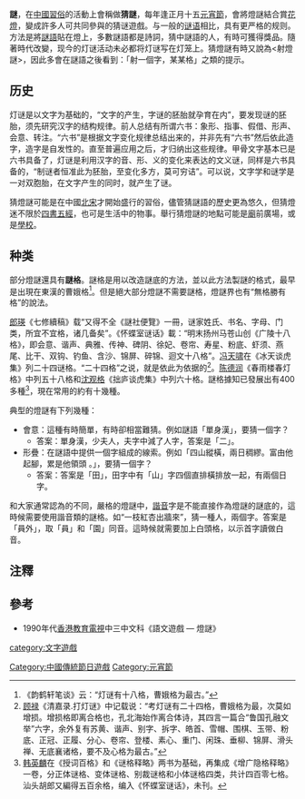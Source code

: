 '''謎'''，在[[中國|中國]][[習俗|習俗]]的活動上會稱做'''猜謎'''，每年逢正月十五[[元宵節_(華人)|元宵節]]，會將燈謎結合賞[[花燈|花燈]]，變成許多人可共同參與的猜谜遊戲。与一般的[[谜语|谜语]]相比，具有更严格的规则。方法是將[[謎語|謎語]]貼在燈上，多數謎語都是詩詞，猜中謎語的人，有時可獲得獎品。隨著時代改變，现今的灯谜活动未必都将灯谜写在灯笼上。猜燈謎有時又說為<射燈謎>，因此多會在謎語之後看到：「射一個字，某某格」之類的提示。

== 历史 ==
灯谜是以文字为基础的，“文字的产生，字谜的胚胎就孕育在内”，要发现谜的胚胎，须先研究汉字的结构规律。前人总结有所谓六书：象形、指事、假借、形声、会意、转注。“六书”是根据文字变化规律总结出来的，并非先有“六书”然后依此造字，造字是自发性的。直至普遍应用之后，才归纳出这些规律。甲骨文字基本已是六书具备了，灯谜是利用汉字的音、形、义的变化来表达的文义谜，同样是六书具备的，“制谜者恒准此为胚胎，至变化多方，莫可穷诘”。可以说，文字学和谜学是一对双胞胎，在文字产生的同时，就产生了谜。

猜燈謎可能是在中國[[北宋|北宋]]才開始盛行的習俗，儘管猜謎語的歷史更為悠久，但猜燈迷不限於[[四書五經|四書五經]]，也可是生活中的物事。舉行猜燈謎的地點可能是[[廟|廟]]前廣場，或是[[學校|學校]]。

== 种类 ==
部分燈謎還具有'''謎格'''。謎格是用以改造謎底的方法，並以此方法製謎的格式，最早是出現在東漢的曹娥格<ref>《韵鹤轩笔谈》云：“灯谜有十八格，曹娥格为最古。”</ref>。但是絕大部分燈謎不需要謎格，燈謎界也有“無格勝有格”的說法。

[[郎瑛|郎瑛]]《七修續稿》载“又得不全《謎社便覽》一冊，谜家姓氏、书名、字母、门类，所宜不宜格，诸几备矣”。《怀蝶室谜话》載：“明末扬州马苍山创《广陵十八格》，即会意、谐声、典雅、传神、碑阴、徐妃、卷帘、寿星、粉底、虾须、燕尾、比干、双钩、钓鱼、含沙、锦屏、碎锦、迴文十八格”。[[冯天啸|冯天啸]]在《冰天谈虎集》列二十四谜格。“二十四格”之说，就是依此为依据的<ref>[[顾禄|顾禄]]《清嘉录.打灯谜》中记载说：“考灯谜有二十四格，曹娥格为最，次莫如增损。增损格即离合格也，孔北海始作离合体诗，其四言一篇合“鲁国孔融文举”六字，余外复有苏黄、谐声、别字、拆字、皓首、雪帽、围棋、玉带、粉底、正冠、正履、分心、卷帘、登楼、素心、重门、闲珠、垂柳、锦屏、滑头禅、无底襄诸格，要不及心格为最古。”</ref>。[[陈德润|陈德润]]《春雨楼春灯格》中列五十八格和[[沈观格|沈观格]]《拙庐谈虎集》中列六十格。謎格據知已發展出有400多種<ref>[[韩英麟|韩英麟]]在《授词百格》和《谜格释略》两书为基础，再集成《增广隐格释略》一卷，分正体谜格、变体谜格、别裁谜格和小体谜格四类，共计四百零七格。汕头胡郎又編得五百余格，编入《怀蝶室谜话》，未刊。</ref>，現在常用的約有十幾種。

典型的燈謎有下列幾種：
*會意：這種有時簡單，有時卻相當難猜。例如謎語「單身漢」，要猜一個字？
**答案：單身漢，少夫人，夫字中減了人字，答案是「二」。
*形疊：在謎語中提供一個字組成的線索。例如「四山縱橫，兩日稠繆。富由他起腳，累是他領頭 。」，要猜一個字？
**答案：答案是「田」，田字中有「山」字四個直排橫排放一起，有兩個日字。

和大家通常認為的不同，嚴格的燈謎中，[[諧音|諧音]]字是不能直接作為燈謎的謎底的，這時候需要使用諧音類的謎格。如“一枝紅杏出牆來”，猜一種人，兩個字。答案是「員外」，取「員」和「園」同音。這時候就需要加上白頭格，以示首字讀做白音。

== 注釋 ==
{{reflist}}

== 參考 ==
*1990年代[[香港教育電視|香港教育電視]]中三中文科《語文遊戲 — 燈謎》

[[Category:中國傳統節日遊戲|Category:中國傳統節日遊戲]]
[[category:文字遊戲|category:文字遊戲]]
[[Category:元宵節|Category:元宵節]]